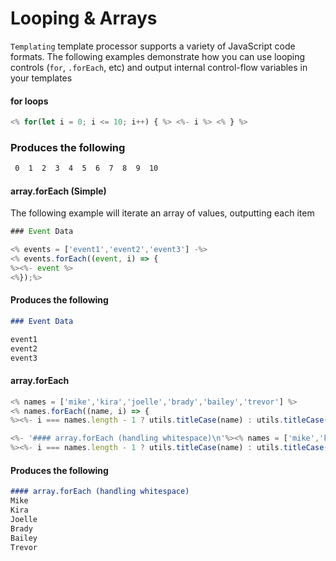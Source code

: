 
# Looping & Arrays
`Templating` template processor supports a variety of JavaScript code formats. The following examples demonstrate how you can use looping controls (`for`, `.forEach`, etc) and output internal control-flow variables in your templates

#### for loops

```javascript
<% for(let i = 0; i <= 10; i++) { %> <%- i %> <% } %>
```

### Produces the following

```markdown
 0  1  2  3  4  5  6  7  8  9  10
 ```

#### array.forEach (Simple)
The following example will iterate an array of values, outputting each item

```javascript
### Event Data

<% events = ['event1','event2','event3'] -%>
<% events.forEach((event, i) => {
%><%- event %>
<%});%>
```

#### Produces the following

```markdown
### Event Data

event1
event2
event3
```

#### array.forEach

```javascript
<% names = ['mike','kira','joelle','brady','bailey','trevor'] %>
<% names.forEach((name, i) => {
%><%- i === names.length - 1 ? utils.titleCase(name) : utils.titleCase(name) + '\n' %><%});%>

<%- '#### array.forEach (handling whitespace)\n'%><% names = ['mike','kira','joelle','brady','bailey','trevor'] %><% names.forEach((name, i) => {
%><%- i === names.length - 1 ? utils.titleCase(name) : utils.titleCase(name) + '\n' %><%});%>
```

#### Produces the following

```markdown
#### array.forEach (handling whitespace)
Mike
Kira
Joelle
Brady
Bailey
Trevor
```
